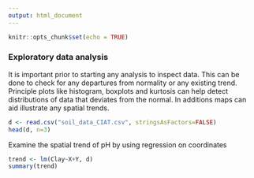 ```yaml
---
output: html_document
---
```


```r
knitr::opts_chunk$set(echo = TRUE)
```

### Exploratory data analysis

It is important prior to starting any analysis to inspect data. This can be done to check for any departures from normality or any existing trend. Principle plots like histogram, boxplots and kurtosis can help detect distributions of data that deviates from the normal. In additions maps can aid illustrate any spatial trends.



```r
d <- read.csv("soil_data_CIAT.csv", stringsAsFactors=FALSE)
head(d, n=3)
```

Examine the spatial trend of pH by using regression on coordinates
```r
trend <- lm(Clay~X+Y, d) 
summary(trend)

```

